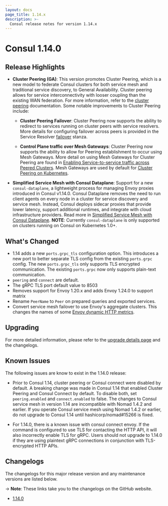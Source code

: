```yaml
---
layout: docs
page_title: 1.14.x
description: >-
  Consul release notes for version 1.14.x
---
```


# Consul 1.14.0

## Release Highlights

- **Cluster Peering (GA)**: This version promotes Cluster Peering, which is a new model to federate Consul clusters for both service mesh and traditional service discovery, to General Availability. Cluster peering allows for service interconnectivity with looser coupling than the existing WAN federation. For more information, refer to the [cluster peering](/docs/connect/cluster-peering) documentation. Some notable improvements to Cluster Peering include: 
 
  - **Cluster Peering Failover**: Cluster Peering now supports the ability to redirect to services running on cluster peers with service resolvers. More details for configuring failover across peers is provided in the Service Resolver [failover](/docs/connect/config-entries/service-resolver#failover) stanza.
  
  - **Control Plane traffic over Mesh Gateways**: Cluster Peering now supports the ability to allow for Peering establishment to occur using Mesh Gateways. More detail on using Mesh Gateways for Cluster Peering are found in [Enabling Service-to-service traffic across Peered Clusters](/docs/connect/gateways/mesh-gateway/service-to-service-traffic-peers). Mesh Gateways are used by default for [Cluster Peering on Kubernetes](/docs/connect/cluster-peering/k8s). 
  
- **Simplified Service Mesh with Consul Dataplane**: Support for a new `consul-dataplane`, a lightweight process for managing Envoy proxies introduced in Consul v1.14.0. Consul Dataplane removes the need to run client agents on every node in a cluster for service discovery and service mesh. Instead, Consul deploys sidecar proxies that provide lower latency, support additional runtimes, and integrate with cloud infrastructure providers. Read more in [Simplified Service Mesh with Consul Dataplane](/docs/connect/dataplane). **NOTE**: Currently `consul-dataplane` is only supported on clusters running on Consul on Kubernetes 1.0+.


## What's Changed

- 1.14 adds a new `ports.grpc_tls` configuration option. This introduces a new port to better separate TLS config from the existing `ports.grpc` config. The new `ports.grpc_tls` only supports TLS encrypted communication. The existing `ports.grpc` now only supports plain-text communication. 
- `peering` and `connect` are  default. 
- The gRPC TLS port default value to 8503 
- Removes support for Envoy 1.20.x and adds Envoy 1.24.0 to support matrix 
- Rename `PeerName` to `Peer` on prepared queries and exported services. 
- Convert service mesh failover to use Envoy's aggregate clusters. This
changes the names of some [Envoy dynamic HTTP metrics](https://www.envoyproxy.io/docs/envoy/latest/configuration/upstream/cluster_manager/cluster_stats#dynamic-http-statistics).

## Upgrading

For more detailed information, please refer to the [upgrade details page](/docs/upgrading/upgrade-specific#consul-1-14-0) and the changelogs.

## Known Issues
The following issues are know to exist in the 1.14.0 release:

- Prior to Consul 1.14, cluster peering or Consul connect were disabled by default. A breaking change was made in Consul 1.14 that enabled Cluster Peering and Consul Connect by default. To disable both, set `peering.enabled` and  `connect.enabled` to false. The changes to Consul service mesh in version 1.14 are incompatible with Nomad 1.4.2 and earlier. If you operate Consul service mesh using Nomad 1.4.2 or earlier, do not upgrade to Consul 1.14 until hashicorp/nomad#15266 is fixed.

- For 1.14.0, there is a known issue with consul connect envoy. If the command is configured to use TLS for contacting the HTTP API, it will also incorrectly enable TLS for gRPC. Users should not upgrade to 1.14.0 if they are using plaintext gRPC connections in conjunction with TLS-encrypted HTTP APIs.


## Changelogs

The changelogs for this major release version and any maintenance versions are listed below.

-> **Note**: These links take you to the changelogs on the GitHub website.

- [1.14.0](https://github.com/hashicorp/consul/releases/tag/v1.14.0)
